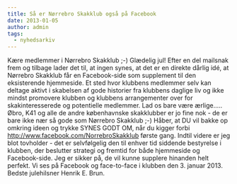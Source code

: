 ```yaml
---
title: Så er Nørrebro Skakklub også på Facebook
date: 2013-01-05
author: admin
tags:
  - nyhedsarkiv
---
```


Kære medlemmer i Nørrebro Skakklub ;-) Glædelig jul! Efter en del mailsnak frem og tilbage lader det til, at ingen synes, at det er en direkte dårlig idé, at Nørrebro Skakklub får en Facebook-side som supplement til den eksisterende hjemmeside. Et sted hvor klubbens medlemmer selv kan deltage aktivt i skabelsen af gode historier fra klubbens daglige liv og ikke mindst promovere klubben og klubbens arrangementer over for skakinteresserede og potentielle medlemmer. Lad os bare være ærlige..... Øbro, K41 og alle de andre københavnske skakklubber er jo fine nok - de er bare ikke nær så gode som Nørrebro Skakklub ;-) Håber, at DU vil bakke op omkring ideen og trykke SYNES GODT OM, når du kigger forbi http://www.facebook.com/NorrebroSkakklub første gang. Indtil videre er jeg blot tovholder - det er selvfølgelig den til enhver tid siddende bestyrelse i klubben, der beslutter strategi og fremtid for både hjemmeside og Facebook-side. Jeg er sikker på, de vil kunne supplere hinanden helt perfekt. Vi ses på Facebook og face-to-face i klubben den 3. januar 2013. Bedste julehilsner Henrik E. Brun.
